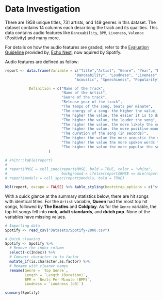 # Data Investigation

  There are 1958 unique titles, 731 artists, and 149 genres in this dataset. The dataset contains 14 columns each describing the track and its qualities. This data contains audio features like `Danceability`, `BPM`, `Liveness`, `Valence` (Positivity) and many more. 

For details on how the audio features are graded, refer to the 
[Evaluation Guideline](https://images.are.na/eyJidWNrZXQiOiJhcmVuYV9pbWFnZXMiLCJrZXkiOiI1OTA0NTkvb3JpZ2luYWxfMDJjMGY1ODMxODAwZDhiZTRiMzBhYzNhOGVhYTE5M2IiLCJlZGl0cyI6eyJyZXNpemUiOnsid2lkdGgiOjEyMDAsImhlaWdodCI6MTIwMCwiZml0IjoiaW5zaWRlIiwid2l0aG91dEVubGFyZ2VtZW50Ijp0cnVlfSwid2VicCI6eyJxdWFsaXR5Ijo5MH0sImpwZWciOnsicXVhbGl0eSI6OTB9LCJyb3RhdGUiOm51bGx9fQ==?bc=0) provided by, [Echo Nest](http://sortyourmusic.playlistmachinery.com), now aquired by Spotify.

Audio features are defined as follow:

```r
report <- data.frame(Variable = c("Title","Artist", "Genre", "Year", "BPM", "Energy", 
                                "Danceability", "Loudness", "Liveness", "Valence", "Length", 
                                "Acoustic", "Speechiness", "Popularity"),

           Definition = c("Name of the Track",
                          "Name of the Artist",
                          "Genre of the track",
                          "Release year of the track",
                          "The tempo of the song, beats per minute",
                          "The energy of a song- the higher the value, the more energetic the song",
                          "The higher the value, the easier it is to dance to the song",
                          "The higher the value, the louder the song",
                          "The higher the value, the more likely the song is a live recording",
                          "The higher the value, the more positive mood for the song",
                          "The duration of the song (in seconds)",
                          "The higher the value the more acoustic the song is",
                          "The higher the value the more spoken words the song contains",
                          "The higher the value the more popular the song")
                    ) 

# knitr::kable(report)
# 
# report$RMSE = cell_spec(report$RMSE, bold = TRUE, color = "white", 
#                         background = ifelse(report$RMSE == min(report$RMSE), "green", "red"))
# report$models = cell_spec(report$models, bold = TRUE)

kbl(report, escape = FALSE) %>% kable_styling(bootstrap_options = c("striped", "hover", "responsive")) 
```

With a quick glance at the summary statistics below, there are hit songs with identical titles. For the `Artist` variable, **Queen** had the most top hit songs, followed by **The Beatles** and **Coldplay**. As for the `Genre` variable, the top hit songs fell into **rock**, **adult standards**, and **dutch pop**. None of the variables have missing values.

```r
# Importing data
Spotify <- read_csv("Datasets/Spotify-2000.csv")

# Quick cleaning
Spotify <- Spotify %>%
  # Remove the index column
  select(-c(Index)) %>%
  # Convert character in to factor
  mutate_if(is.character,as.factor) %>%
  # Rename with cleaner names
  rename(Genre = `Top Genre`,
         Length = `Length (Duration)`,
         BPM = `Beats Per Minute (BPM)`,
         Loudness = `Loudness (dB)`)

summary(Spotify)
```


